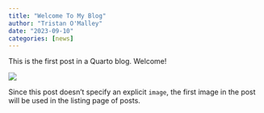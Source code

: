```yaml
---
title: "Welcome To My Blog"
author: "Tristan O'Malley"
date: "2023-09-10"
categories: [news]
---
```


This is the first post in a Quarto blog. Welcome!

![](thumbnail.jpg)

Since this post doesn't specify an explicit `image`, the first image in the post will be used in the listing page of posts.
